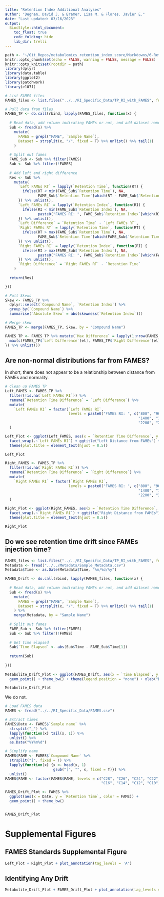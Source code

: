 ```yaml
---
title: "Retention Index Additional Analyses"
author: "Degnan, David J. & Bramer, Lisa M. & Flores, Javier E."
date: "Last updated: 03/16/2023"
output:
  BiocStyle::html_document:
    toc_float: true
    code_folding: hide
    lib_dir: trelli
---
```


```r
path <- "~/Git_Repos/metabolomics_retention_index_score/Markdowns/6-Retention-Index-Additional-Analyses/"
knitr::opts_chunk$set(echo = FALSE, warning = FALSE, message = FALSE)
knitr::opts_knit$set(rootdir = path)
library(dplyr)
library(data.table)
library(ggplot2)
library(patchwork)
library(e1071)
```

```r
# List FAMES files 
FAMES_files <- list.files("../../RI_Specific_Data/TP_RI_with_FAMES", full.names = T)

# Pull data from files 
FAMES_TP <- do.call(rbind, lapply(FAMES_files, function(x) {
  
  # Read data, add column indicating FAMEs or not, and add dataset name
  Sub <- fread(x) %>%
    mutate(
      FAMES = grepl("FAME", `Sample Name`),
      Dataset = strsplit(x, "/", fixed = T) %>% unlist() %>% tail(1)
    )
  
  # Split out fames 
  FAME_Sub <- Sub %>% filter(FAMES)
  Sub <- Sub %>% filter(!FAMES)
  
  # Add left and right difference
  Res <- Sub %>%
    mutate(
      `Left FAMEs RT` = lapply(`Retention Time`, function(RT) {
        ifelse(RT < min(FAME_Sub$`Retention Time`), NA, 
               FAME_Sub$`Retention Time`[which(RT - FAME_Sub$`Retention Time` > 0) %>% max()])
      }) %>% unlist(),
      `Left FAMEs RI` = lapply(`Retention Index`, function(RI) {
        ifelse(RI < min(FAME_Sub$`Retention Index`), NA, 
               paste0("FAMES RI: ", FAME_Sub$`Retention Index`[which(RI - FAME_Sub$`Retention Index` > 0) %>% max()]))
      }) %>% unlist(),
      `Left Difference` = `Retention Time` - `Left FAMEs RT`,
      `Right FAMEs RT` = lapply(`Retention Time`, function(RT) {
        ifelse(RT > max(FAME_Sub$`Retention Time`), NA, 
               FAME_Sub$`Retention Time`[which(FAME_Sub$`Retention Time` - RT > 0) %>% min()])
      }) %>% unlist(),
      `Right FAMEs RI` = lapply(`Retention Index`, function(RI) {
        ifelse(RI > max(FAME_Sub$`Retention Index`), NA, 
               paste0("FAMES RI: ", FAME_Sub$`Retention Index`[which(FAME_Sub$`Retention Index` - RI > 0) %>% min()]))
      }) %>% unlist(),
      `Right Difference` = `Right FAMEs RT` - `Retention Time`
    )
  
  return(Res)

}))

# Pull Skews
Skew <- FAMES_TP %>%
  dplyr::select(`Compound Name`, `Retention Index`) %>%
  group_by(`Compound Name`) %>%
  summarise(`Absolute Skew` = abs(skewness(`Retention Index`)))

# Merge skew
FAMES_TP <- merge(FAMES_TP, Skew, by = "Compound Name")

FAMES_TP <- FAMES_TP %>% mutate(`Max Difference` = lapply(1:nrow(FAMES_TP), function(el) {
  max(c(FAMES_TP$`Left Difference`[el], FAMES_TP$`Right Difference`[el]), na.rm = T)
}) %>% unlist())
```

## Are non-normal distributions far from FAMES?

In short, there does not appear to be a relationship between distance from FAMEs
and normality. 

```r
# Clean up FAMES TP 
Left_FAMES <- FAMES_TP %>% 
  filter(!is.na(`Left FAMEs RI`)) %>%
  rename(`Retention Time Difference` = `Left Difference`) %>%
  mutate(
    `Left FAMEs RI` = factor(`Left FAMEs RI`, 
                             levels = paste0("FAMES RI: ", c("800", "900", "1000", "1200", 
                                                             "1400", "1600", "1800", "2000", 
                                                             "2200", "2400")))
  )

Left_Plot <- ggplot(Left_FAMES, aes(x = `Retention Time Difference`, y = `Absolute Skew`)) + geom_point() + theme_bw() +
  facet_wrap(.~`Left FAMEs RI`) + ggtitle("Left Distance from FAMEs") + 
  theme(plot.title = element_text(hjust = 0.5))

Left_Plot
```

```r
Right_FAMES <- FAMES_TP %>% 
  filter(!is.na(`Right FAMEs RI`)) %>%
  rename(`Retention Time Difference` = `Right Difference`) %>%
  mutate(
    `Right FAMEs RI` = factor(`Right FAMEs RI`, 
                             levels = paste0("FAMES RI: ", c("800", "900", "1000", "1200", 
                                                             "1400", "1600", "1800", "2000", 
                                                             "2200", "2400", "2600")))
  )

Right_Plot <- ggplot(Right_FAMES, aes(x = `Retention Time Difference`, y = `Absolute Skew`)) + geom_point() + theme_bw() +
  facet_wrap(.~`Right FAMEs RI`) + ggtitle("Right Distance from FAMEs") + 
  theme(plot.title = element_text(hjust = 0.5))

Right_Plot
```

## Do we see retention time drift since FAMEs injection time? 

```r
FAMES_files <- list.files("../../RI_Specific_Data/TP_RI_with_FAMES", full.names = T)
Metadata <- fread("../../Metadata/Sample_Metadata.csv")
Metadata$Time <- as.Date(Metadata$Time, "%m/%d/%y")

FAMES_Drift <- do.call(rbind, lapply(FAMES_files, function(x) {
  
  # Read data, add column indicating FAMEs or not, and add dataset name
  Sub <- fread(x) %>%
    mutate(
      FAMES = grepl("FAME", `Sample Name`),
      Dataset = strsplit(x, "/", fixed = T) %>% unlist() %>% tail(1)
    ) %>%
    merge(Metadata, by = "Sample Name")
  
  # Split out fames 
  FAME_Sub <- Sub %>% filter(FAMES)
  Sub <- Sub %>% filter(!FAMES)
  
  # Get time elapsed
  Sub$`Time Elapsed` <- abs(Sub$Time - FAME_Sub$Time[1])
  
  return(Sub)
  
}))
  
Metabolite_Drift_Plot <- ggplot(FAMES_Drift, aes(x = `Time Elapsed`, y = `Retention Time`, group = `Compound Name`)) + geom_line() +
  geom_point() + theme_bw() + theme(legend.position = "none") + xlab("Days since FAMEs injection") 

Metabolite_Drift_Plot
```

We do not. 

```r
# Load FAMES data 
FAMES <- fread("../../RI_Specific_Data/FAMES.csv")

# Extract times 
FAMES$Date <- FAMES$`Sample name` %>%
  strsplit("_") %>%
  lapply(function(x) tail(x, 1)) %>%
  unlist() %>%
  as.Date("%Y%m%d")

# Simplify name
FAMES$FAME <- FAMES$`Compound Name` %>%
  strsplit("]", fixed = T) %>%
  lapply(function(x) {x <- head(x, 1)
                      gsub("[", "", x, fixed = T)}) %>%
  unlist()
FAMES$FAME <- factor(FAMES$FAME, levels = c("C28", "C26", "C24", "C22", "C20", "C18",
                                            "C16", "C14", "C12", "C10", "C9", "C8"))

FAMES_Drift_Plot <- FAMES %>%
  ggplot(aes(x = Date, y = `Retention Time`, color = FAME)) + 
  geom_point() + theme_bw()


FAMES_Drift_Plot 
```

# Supplemental Figures 

## FAMES Standards Supplemental Figure

```r
Left_Plot + Right_Plot + plot_annotation(tag_levels = 'A')
```

## Identifying Any Drift

```r
Metabolite_Drift_Plot + FAMES_Drift_Plot + plot_annotation(tag_levels = 'A')
````






